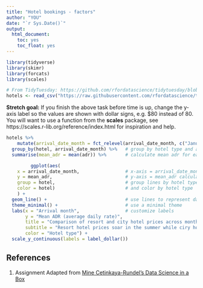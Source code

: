 ```yaml
---
title: "Hotel bookings - factors"
author: "YOU"
date: "`r Sys.Date()`"
output: 
  html_document: 
    toc: yes
    toc_float: yes
---
```


```r
library(tidyverse)
library(skimr)
library(forcats)
library(scales)
```

```r
# From TidyTuesday: https://github.com/rfordatascience/tidytuesday/blob/master/data/2020/2020-02-11/readme.md
hotels <- read_csv("https://raw.githubusercontent.com/rfordatascience/tidytuesday/master/data/2020/2020-02-11/hotels.csv")
```

**Stretch goal:** If you finish the above task before time is up, change the y-axis label so the values are shown with dollar signs, e.g. $80 instead of 80. You will want to use a function from the **scales** package, see https://scales.r-lib.org/reference/index.html for inspiration and help.

```r
hotels %>%
    mutate(arrival_date_month = fct_relevel(arrival_date_month, c("January", "February", "March", "April", "May", "June", "July", "August", "September","October", "November", "December"))) %>% 
  group_by(hotel, arrival_date_month) %>%   # group by hotel type and arrival month
  summarise(mean_adr = mean(adr)) %>%       # calculate mean adr for each group

         ggplot(aes(
    x = arrival_date_month,                 # x-axis = arrival_date_month
    y = mean_adr,                           # y-axis = mean_adr calculated above
    group = hotel,                          # group lines by hotel type
    color = hotel)                          # and color by hotel type
    ) +
  geom_line() +                             # use lines to represent data
  theme_minimal() +                         # use a minimal theme
  labs(x = "Arrival month",                 # customize labels
       y = "Mean ADR (average daily rate)",
       title = "Comparison of resort and city hotel prices across months",
       subtitle = "Resort hotel prices soar in the summer while ciry hotel prices remain relatively constant throughout the year",
       color = "Hotel type") +
  scale_y_continuous(labels = label_dollar())
```
## References {#references}
1. Assignment Adapted from [Mine Cetinkaya-Rundel's Data Science in a Box](https://github.com/rstudio-education/datascience-box)